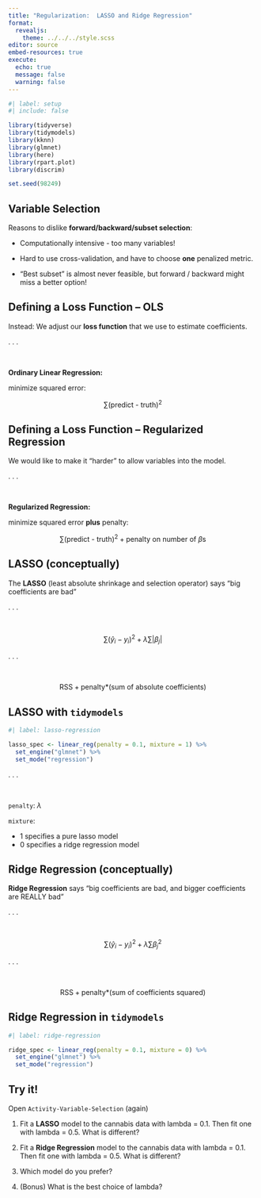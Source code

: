 ```yaml
---
title: "Regularization:  LASSO and Ridge Regression"
format: 
  revealjs:
    theme: ../../../style.scss
editor: source
embed-resources: true
execute: 
  echo: true
  message: false
  warning: false
---
```


```r
#| label: setup
#| include: false

library(tidyverse)
library(tidymodels)
library(kknn)
library(glmnet)
library(here)
library(rpart.plot)
library(discrim)

set.seed(98249)
```

## Variable Selection

Reasons to dislike **forward/backward/subset selection**:

::: {.incremental}

* Computationally intensive - too many variables!

* Hard to use cross-validation, and have to choose **one** penalized metric.

* "Best subset" is almost never feasible, but forward / backward might miss a better option!

:::

## Defining a Loss Function -- OLS

Instead: We adjust our **loss function** that we use to estimate coefficients.

. . .

</br>

**Ordinary Linear Regression:** 

minimize squared error:

::: {.midi}

$$\sum \text{(predict - truth)}^2$$
:::

## Defining a Loss Function -- Regularized Regression

We would like to make it "harder" to allow variables into the model.

. . .

</br>

**Regularized Regression:** 

minimize squared error **plus** penalty:

::: {.midi}

$$\sum \text{(predict - truth)}^2 + \text{penalty on number of } \beta \text{s}$$
:::

## LASSO (conceptually)

The **LASSO** (least absolute shrinkage and selection operator) says "big coefficients are bad"

. . .

</br>

$$ \sum (\widehat{y}_i - y_i)^2 + \lambda \sum | \beta_j |$$

. . .

</br>

$$ \text{RSS} + \text{penalty*(sum of absolute coefficients)}$$

## LASSO with `tidymodels`

```r
#| label: lasso-regression

lasso_spec <- linear_reg(penalty = 0.1, mixture = 1) %>%
  set_engine("glmnet") %>%
  set_mode("regression")
```

. . .

</br>

`penalty`:  $\lambda$

`mixture`:  

  * 1 specifies a pure lasso model
  * 0 specifies a ridge regression model


## Ridge Regression (conceptually)

**Ridge Regression** says "big coefficients are bad, and bigger coefficients are REALLY bad"

. . .

</br>

$$ \sum (\widehat{y}_i - y_i)^2 + \lambda \sum \beta_j^2 $$

. . .

</br>

$$ \text{RSS} + \text{penalty*(sum of coefficients squared)}$$

## Ridge Regression in `tidymodels`

```r
#| label: ridge-regression

ridge_spec <- linear_reg(penalty = 0.1, mixture = 0) %>%
  set_engine("glmnet") %>%
  set_mode("regression")
```

## Try it!

Open `Activity-Variable-Selection` (again)

1. Fit a **LASSO** model to the cannabis data with lambda = 0.1.  Then fit one with lambda = 0.5.  What is different?

2. Fit a **Ridge Regression** model to the cannabis data with lambda = 0.1.  Then fit one with lambda = 0.5.  What is different?

3. Which model do you prefer?

4. (Bonus)  What is the best choice of lambda?
